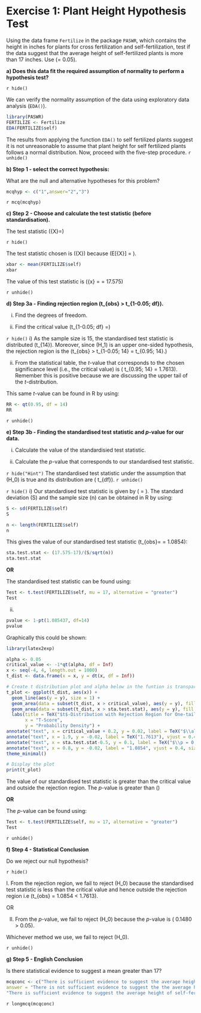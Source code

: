 # Exercise 1: Plant Height Hypothesis Test

Using the data frame `Fertilize` in the package `PASWR`, which contains the height in inches for plants for cross fertilization and self-fertilization, test if the data suggest that the average height of self-fertilized plants is more than 17 inches. Use \(\alpha = 0.05\).

**a) Does this data fit the required assumption of normality to perform a hypothesis test?**

`r hide()`

We can verify the normality assumption of the data using exploratory data analysis (`EDA()`).

```r
library(PASWR)
FERTILIZE <- Fertilize
EDA(FERTILIZE$self)

```

The results from applying the function `EDA()` to self fertilized plants suggest it is not unreasonable to assume that plant height for self fertilized plants follows a normal distribution. Now, proceed with the five-step procedure.
`r unhide()`



**b) Step 1 - select the correct hypothesis:**


What are the null and alternative hypotheses for this problem? 

\begin{align} 
1&. \quad H_0 : \mu = 17 \quad \text{versus} \quad H_1 : \mu < 17\\
O&R\\
2&. \quad H_0 : \mu = 17 \quad \text{versus} \quad H_1 : \mu > 17 \\
O&R\\
3&. \quad H_0 : \mu = 17 \quad \text{versus} \quad H_1 : \mu \neq 17
\end{align}
```r
mcqhyp <- c("1",answer="2","3")
```
`r mcq(mcqhyp)`

**c) Step 2 - Choose and calculate the test statistic (before standardisation).**

The test statistic \(\bar{X}=\)


`r hide()`

The test statistic chosen is \(\bar{X}\) because \(E[\bar{X}] = \mu\).

```r
xbar <- mean(FERTILIZE$self)
xbar
```
The value of this test statistic is \(\bar{x} = \frac{\sum^n_{i=1}x_i}{n} = 17.575\)

`r unhide()`


**d) Step 3a - Finding rejection region \(t_{obs} > t_{1-0.05; df}\).**

i) Find the degrees of freedom.

ii) Find the critical value \(t_{1-0.05; df} =\)

`r hide()`
i) As the sample size is 15, the standardised test statistic is distributed \(t_{14}\). Moreover, since \(H_1\) is an upper one-sided hypothesis, the rejection region is the \(t_{obs} > t_{1-0.05; 14} = t_{0.95; 14}.\)

ii) From the statistical table, the $t$-value that corresponds to the chosen significance level (i.e., the critical value) is \( t_{0.95; 14} = 1.7613\). Remember this is positive because we are discussing the upper tail of the $t$-distribution.

This same $t$-value can be found in R by using:
```r
RR <- qt(0.95, df = 14)
RR
```
`r unhide()`



**e) Step 3b - Finding the standardised test statistic and $p$-value for our data.**

i) Calculate the value of the standardisied test statistic.

ii) Calculate the $p$-value that corresponds to our standardised test statistic.

`r hide("Hint")`
The standardised test statistic under the assumption that \(H_0\) is true and its distribution are \(\frac{\bar{X}−\mu_0}{S/\sqrt{n}} \sim t_{df}\).
`r unhide()`

`r hide()`
i) Our standardised test statistic is given by  \(\frac{\bar{X}−\mu_0}{S/\sqrt{n}} = \frac{17.575−17}{S/\sqrt{n}}\).
The standard deviation \(S\) and the sample size \(n\) can be obtained in R by using:

```r
S <- sd(FERTILIZE$self)
S

n <- length(FERTILIZE$self)
n
```

This gives the value of our standardised test statistic \(t_{obs}=\frac{\bar{X}−\mu_0}{S/\sqrt{n}} = 1.0854\):

```r
sta.test.stat <- (17.575-17)/(S/sqrt(n))
sta.test.stat
```
**OR**

The standardised test statistic can be found using:
```r
Test <- t.test(FERTILIZE$self, mu = 17, alternative = "greater")
Test
```


ii)
```r
pvalue <- 1-pt(1.085437, df=14)
pvalue
```

Graphically this could be shown:
```r
library(latex2exp)

alpha <- 0.05
critical_value <- -1*qt(alpha, df = Inf)
x <- seq(-4, 4, length.out = 1000)
t_dist <- data.frame(x = x, y = dt(x, df = Inf))

# Create t distribution plot and alpha below in the funtion is transparency of the region
t_plot <- ggplot(t_dist, aes(x)) +
  geom_line(aes(y = y), size = 1) +
  geom_area(data = subset(t_dist, x > critical_value), aes(y = y), fill = "red", alpha=0.2) +
  geom_area(data = subset(t_dist, x > sta.test.stat), aes(y = y), fill = "blue", alpha=0.1) +
  labs(title = TeX("$t$-Distribution with Rejection Region for One-tail test with $\\alpha = 0.05$"),
       x = "T-Score",
       y = "Probability Density") +
annotate("text", x = critical_value + 0.2, y = 0.02, label = TeX("$\\alpha = 0.05$"), size = 2.5, colour="red") +
annotate("text", x = 1.9, y = -0.02, label = TeX("1.7613"), vjust = 0.4, size=3) +
annotate("text", x = sta.test.stat-0.5, y = 0.1, label = TeX("$\\p = 0.1480328$"), size = 2.5, colour="blue") +
annotate("text", x = 0.8, y = -0.02, label = "1.0854", vjust = 0.4, size=3) +
theme_minimal()

# Display the plot
print(t_plot)

```

The value of our standardised test statistic is greater than  the critical value and outside the rejection region. The $p$-value is greater than \(\alpha\)


**OR**

The $p$-value can be found using:
```r
Test <- t.test(FERTILIZE$self, mu = 17, alternative = "greater")
Test
```
`r unhide()`


**f) Step 4 - Statistical Conclusion**

Do we reject our null hypothesis?

`r hide()`

I. From the rejection region, we fail to reject \(H_0\) because the standardised test statistic is less than the critical value and hence outside the rejection region i.e \(t_{obs} = 1.0854 < 1.7613\).

OR

II. From the $p$-value, we fail to reject \(H_0\) because the $p$-value is \( 0.1480 > 0.05\).


Whichever method we use, we fail to reject \(H_0\).

`r unhide()`

**g) Step 5 - English Conclusion**

Is there statistical evidence to suggest a mean greater than 17?

```r
mcqconc <- c("There is sufficient evidence to suggest the average height of self-fertilized plants is more than 17 inches", "We cannot conclude if there is sufficient evidence to suggest the average height of self-fertilized plants is more than 17 inches.",
answer = "There is not sufficient evidence to suggest the the average height of self-fertilized plants is more than 17 inches.",
"There is sufficient evidence to suggest the average height of self-fertilized plants is less than 17 inches.")
```
`r longmcq(mcqconc)`

